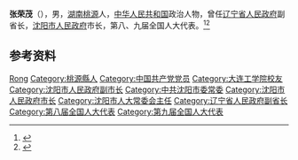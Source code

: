 '''张荣茂'''（{{bd|1937年|}}），男，[[湖南|湖南]][[桃源县|桃源]]人，[[中华人民共和国|中华人民共和国]]政治人物，曾任[[辽宁省人民政府|辽宁省人民政府]]副省长，[[沈阳市人民政府|沈阳市人民政府]]市长，第八、九届全国人大代表。<ref>{{cite book|title=中囯人名大辞典·现任党政军领导人物卷|author=廖盖隆等编|year=1990|publisher=上海辞书出版社|location=上海|page=}}</ref><ref>{{Cite book|title=中华人民共和国职官志|author=何虎生, 李耀东, 向常福主编|publisher=中国社会出版社|year=2003|isbn=9787800883934|location=北京|pages=}}</ref>

== 参考资料 ==
{{reflist}}

{{中国人物小作品}}
{{沈阳市市长}}

{{Authority control}}
{{DEFAULTSORT:Zhang张}}
[[Category:张姓|Rong]]
[[Category:桃源縣人|Category:桃源縣人]]
[[Category:中国共产党党员|Category:中国共产党党员]]
[[Category:大连工学院校友|Category:大连工学院校友]]
[[Category:沈阳市人民政府副市长|Category:沈阳市人民政府副市长]]
[[Category:中共沈阳市委常委|Category:中共沈阳市委常委]]
[[Category:沈阳市人民政府市长|Category:沈阳市人民政府市长]]
[[Category:沈阳市人大常委会主任|Category:沈阳市人大常委会主任]]
[[Category:辽宁省人民政府副省长|Category:辽宁省人民政府副省长]]
[[Category:第八届全国人大代表|Category:第八届全国人大代表]]
[[Category:第九届全国人大代表|Category:第九届全国人大代表]]